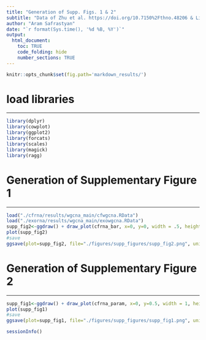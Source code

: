 ```yaml
---
title: "Generation of Supp. Figs. 1 & 2"
subtitle: "Data of Zhu et al. https://doi.org/10.7150%2Fthno.48206 & Li et al. https://doi.org/10.1093/nar/gkx891"
author: "Aram Safrastyan"
date: "`r format(Sys.time(), '%d %B, %Y')`"
output:
  html_document: 
    toc: TRUE
    code_folding: hide
    number_sections: TRUE
---
```


<style type="text/css">
.main-container {
  max-width: 1500px;
  margin-left: auto;
  margin-right: auto;
}
</style>

```r
knitr::opts_chunk$set(fig.path='markdown_results/')
```

# load libraries
***

```r
library(dplyr)
library(cowplot)
library(ggplot2)
library(forcats)
library(scales)
library(magick)
library(ragg)
```

# Generation of Supplementary Figure 1
***

```r
load("./cfrna/results/wgcna_main/cfwgcna.RData")
load("./exorna/results/wgcna_main/exowgcna.RData")
supp_fig2<-ggdraw() + draw_plot(cfrna_bar, x=0, y=0, width = .5, height=1) + draw_plot(exorna_bar, x=0.5, y=0, width = .5, height=1) +  draw_plot_label(label = c("A", "B"), size = 28, x = c(0, 0.5), y = c(1, 1), family = "Arial") 
plot(supp_fig2)
#save
ggsave(plot=supp_fig2, file="./figures/supp_figures/supp_fig2.png", units = "mm", device = ragg::agg_png, height=80, width=180, scaling = 0.3, limitsize = FALSE)
```

# Generation of Supplementary Figure 2
***

```r
supp_fig1<-ggdraw() + draw_plot(cfrna_param, x=0, y=0.5, width = 1, height=.5) + draw_plot(exorna_param, x=0, y=0, width = 1, height=.5) +  draw_plot_label(label = c("A", "B"), size = 28, x = c(0, 0), y = c(1, 0.5), family = "Arial") 
plot(supp_fig1)
#save
ggsave(plot=supp_fig1, file="./figures/supp_figures/supp_fig1.png", units = "mm", device = ragg::agg_png, height=150, width=180, scaling = 0.3, limitsize = FALSE)
```

```r
sessionInfo()
```

